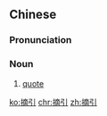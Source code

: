 ==Chinese==
{{zh-forms}}

===Pronunciation===
{{zh-pron
|m=zhāiyǐn
|c=zaak6 jan5
|mn=qz,xm,zz:tiah-ín
|cat=n
}}

===Noun===
{{zh-noun}}

# [[quote]]

[[ko:摘引]]
[[chr:摘引]]
[[zh:摘引]]
